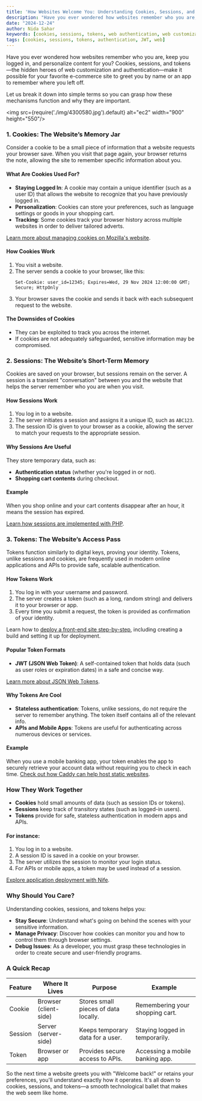 ```yaml
---
title: 'How Websites Welcome You: Understanding Cookies, Sessions, and Tokens'
description: "Have you ever wondered how websites remember who you are, keep you logged in, and personalize content for you? Cookies, sessions, and tokens—the hidden heroes of web customization and authentication—make it possible for your favorite e-commerce site to greet you by name or an app to remember where you left off."
date: "2024-12-24"
author: Nida Sahar
keywords: [cookies, sessions, tokens, web authentication, web customization, web development, security, privacy, API authentication, JWT, modern web apps]
tags: [cookies, sessions, tokens, authentication, JWT, web]
---
```


Have you ever wondered how websites remember who you are, keep you logged in, and personalize content for you? Cookies, sessions, and tokens—the hidden heroes of web customization and authentication—make it possible for your favorite e-commerce site to greet you by name or an app to remember where you left off.

Let us break it down into simple terms so you can grasp how these mechanisms function and why they are important.


<img src={require('./img/4300580.jpg').default} alt="ec2" width="900" height="550"/>
<br/>

### 1. Cookies: The Website’s Memory Jar

Consider a cookie to be a small piece of information that a website requests your browser save. When you visit that page again, your browser returns the note, allowing the site to remember specific information about you.

#### What Are Cookies Used For?
- **Staying Logged In**: A cookie may contain a unique identifier (such as a user ID) that allows the website to recognize that you have previously logged in.
- **Personalization**: Cookies can store your preferences, such as language settings or goods in your shopping cart.
- **Tracking**: Some cookies track your browser history across multiple websites in order to deliver tailored adverts.

[Learn more about managing cookies on Mozilla's website](https://developer.mozilla.org/en-US/docs/Web/HTTP/Cookies).

#### How Cookies Work
1. You visit a website.
2. The server sends a cookie to your browser, like this:
   ```
   Set-Cookie: user_id=12345; Expires=Wed, 29 Nov 2024 12:00:00 GMT; Secure; HttpOnly
   ```
3. Your browser saves the cookie and sends it back with each subsequent request to the website.

#### The Downsides of Cookies
- They can be exploited to track you across the internet.
- If cookies are not adequately safeguarded, sensitive information may be compromised.

### 2. Sessions: The Website’s Short-Term Memory

Cookies are saved on your browser, but sessions remain on the server. A session is a transient "conversation" between you and the website that helps the server remember who you are when you visit.

#### How Sessions Work
1. You log in to a website.
2. The server initiates a session and assigns it a unique ID, such as `ABC123`.
3. The session ID is given to your browser as a cookie, allowing the server to match your requests to the appropriate session.

#### Why Sessions Are Useful
They store temporary data, such as:
- **Authentication status** (whether you're logged in or not).
- **Shopping cart contents** during checkout.

#### Example
When you shop online and your cart contents disappear after an hour, it means the session has expired.

[Learn how sessions are implemented with PHP](https://www.php.net/manual/en/book.session.php).

### 3. Tokens: The Website’s Access Pass

Tokens function similarly to digital keys, proving your identity. Tokens, unlike sessions and cookies, are frequently used in modern online applications and APIs to provide safe, scalable authentication.

#### How Tokens Work
1. You log in with your username and password.
2. The server creates a token (such as a long, random string) and delivers it to your browser or app.
3. Every time you submit a request, the token is provided as confirmation of your identity.

Learn how to [deploy a front-end site step-by-step](https://docs.nife.io/docs/UI-Guide/Site-deployment/Create-build/), including creating a build and setting it up for deployment.

#### Popular Token Formats
- **JWT (JSON Web Token)**: A self-contained token that holds data (such as user roles or expiration dates) in a safe and concise way.

[Learn more about JSON Web Tokens](https://jwt.io/).

#### Why Tokens Are Cool
- **Stateless authentication**: Tokens, unlike sessions, do not require the server to remember anything. The token itself contains all of the relevant info.
- **APIs and Mobile Apps**: Tokens are useful for authenticating across numerous devices or services.

#### Example
When you use a mobile banking app, your token enables the app to securely retrieve your account data without requiring you to check in each time.
[Check out how Caddy can help host static websites](https://docs.nife.io/blog/caddy/#1-hosting-static-websites).

### How They Work Together
- **Cookies** hold small amounts of data (such as session IDs or tokens).
- **Sessions** keep track of transitory states (such as logged-in users).
- **Tokens** provide for safe, stateless authentication in modern apps and APIs.

#### For instance:
1. You log in to a website.
2. A session ID is saved in a cookie on your browser.
3. The server utilizes the session to monitor your login status.
4. For APIs or mobile apps, a token may be used instead of a session.

[Explore application deployment with Nife](https://docs.nife.io).

### Why Should You Care?
Understanding cookies, sessions, and tokens helps you:
- **Stay Secure**: Understand what's going on behind the scenes with your sensitive information.
- **Manage Privacy**: Discover how cookies can monitor you and how to control them through browser settings.
- **Debug Issues**: As a developer, you must grasp these technologies in order to create secure and user-friendly programs.

### A Quick Recap
| Feature   | Where It Lives         | Purpose                          | Example                            |
|-----------|------------------------|----------------------------------|------------------------------------|
| Cookie    | Browser (client-side)  | Stores small pieces of data locally. | Remembering your shopping cart.   |
| Session   | Server (server-side)   | Keeps temporary data for a user. | Staying logged in temporarily.     |
| Token     | Browser or app         | Provides secure access to APIs.  | Accessing a mobile banking app.    |

So the next time a website greets you with "Welcome back!" or retains your preferences, you'll understand exactly how it operates. It's all down to cookies, sessions, and tokens—a smooth technological ballet that makes the web seem like home.
